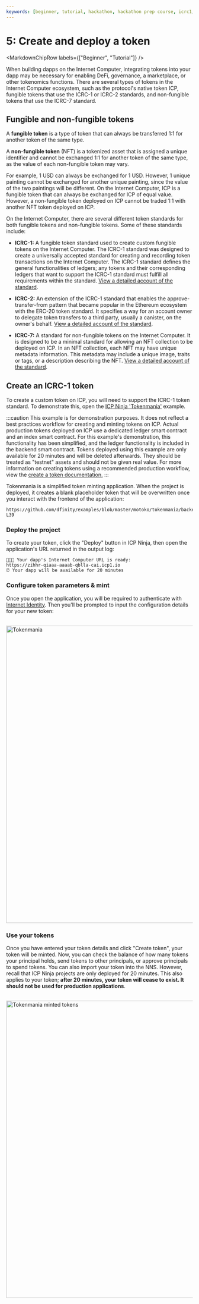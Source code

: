 ```yaml
---
keywords: [beginner, tutorial, hackathon, hackathon prep course, icrc1, icrc-1, fungible tokens, non-fungible tokens, create a token, tokenmania, icrc-2, icrc-7, create token, custom token, tokens, make token, deploy token]
---
```



# 5: Create and deploy a token

<MarkdownChipRow labels={["Beginner", "Tutorial"]} />

When building dapps on the Internet Computer, integrating tokens into your dapp may be necessary for enabling DeFi, governance, a marketplace, or other tokenomics functions. There are several types of tokens in the Internet Computer ecosystem, such as the protocol's native token ICP, fungible tokens that use the ICRC-1 or ICRC-2 standards, and non-fungible tokens that use the ICRC-7 standard.

## Fungible and non-fungible tokens

A **fungible token** is a type of token that can always be transferred 1:1 for another token of the same type.

A **non-fungible token** (NFT) is a tokenized asset that is assigned a unique identifier and cannot be exchanged 1:1 for another token of the same type, as the value of each non-fungible token may vary.

For example, 1 USD can always be exchanged for 1 USD. However, 1 unique painting cannot be exchanged for another unique painting, since the value of the two paintings will be different. On the Internet Computer, ICP is a fungible token that can always be exchanged for ICP of equal value. However, a non-fungible token deployed on ICP cannot be traded 1:1 with another NFT token deployed on ICP.

On the Internet Computer, there are several different token standards for both fungible tokens and non-fungible tokens. Some of these standards include:

- **ICRC-1:** A fungible token standard used to create custom fungible tokens on the Internet Computer. The ICRC-1 standard was designed to create a universally accepted standard for creating and recording token transactions on the Internet Computer. The ICRC-1 standard defines the general functionalities of ledgers; any tokens and their corresponding ledgers that want to support the ICRC-1 standard must fulfill all requirements within the standard. [View a detailed account of the standard](https://github.com/dfinity/ICRC-1/tree/main/standards/ICRC-1).

- **ICRC-2:** An extension of the ICRC-1 standard that enables the approve-transfer-from pattern that became popular in the Ethereum ecosystem with the ERC-20 token standard. It specifies a way for an account owner to delegate token transfers to a third party, usually a canister, on the owner's behalf. [View a detailed account of the standard](https://github.com/dfinity/ICRC-1/blob/main/standards/ICRC-2/README.md).

- **ICRC-7:** A standard for non-fungible tokens on the Internet Computer. It is designed to be a minimal standard for allowing an NFT collection to be deployed on ICP. In an NFT collection, each NFT may have unique metadata information. This metadata may include a unique image, traits or tags, or a description describing the NFT. [View a detailed account of the standard](https://github.com/dfinity/ICRC/blob/icrc7-wg-draft/ICRCs/ICRC-7/ICRC-7.md).

## Create an ICRC-1 token

To create a custom token on ICP, you will need to support the ICRC-1 token standard. To demonstrate this, open the [ICP Ninja 'Tokenmania'](https://icp.ninja/projects/tokenmania) example.

:::caution
This example is for demonstration purposes. It does not reflect a best practices workflow for creating and minting tokens on ICP. Actual production tokens deployed on ICP use a dedicated ledger smart contract and an index smart contract. For this example's demonstration, this functionality has been simplified, and the ledger functionality is included in the backend smart contract. Tokens deployed using this example are only available for 20 minutes and will be deleted afterwards. They should be treated as "testnet" assets and should not be given real value. For more information on creating tokens using a recommended production workflow, view the [create a token documentation.](/docs/defi/create)
:::

Tokenmania is a simplified token minting application. When the project is deployed, it creates a blank placeholder token that will be overwritten once you interact with the frontend of the application:

```motoko title="backend/app.mo" reference
https://github.com/dfinity/examples/blob/master/motoko/tokenmania/backend/app.mo#L17-L39
```

### Deploy the project

To create your token, click the "Deploy" button in ICP Ninja, then open the application's URL returned in the output log:

```
🥷🚀🎉 Your dapp's Internet Computer URL is ready:
https://zihhr-qiaaa-aaaab-qblla-cai.icp1.io
⏰ Your dapp will be available for 20 minutes
```

### Configure token parameters & mint

Once you open the application, you will be required to authenticate with [Internet Identity](/docs/building-apps/authentication/integrate-internet-identity). Then you'll be prompted to input the configuration details for your new token:

<div class="text--center">
  <img
    src={useBaseUrl("/img/docs/tokenmania.png")}
    alt="Tokenmania"
    width="800"
  />
</div>

### Use your tokens

Once you have entered your token details and click "Create token", your token will be minted. Now, you can check the balance of how many tokens your principal holds, send tokens to other principals, or approve principals to spend tokens. You can also import your token into the NNS. However, recall that ICP Ninja projects are only deployed for 20 minutes. This also applies to your token; **after 20 minutes, your token will cease to exist. It should not be used for production applications**.

<div class="text--center">
  <img
    src={useBaseUrl("/img/docs/tokenmania2.png")}
    alt="Tokenmania minted tokens"
    width="800"
  />
</div>